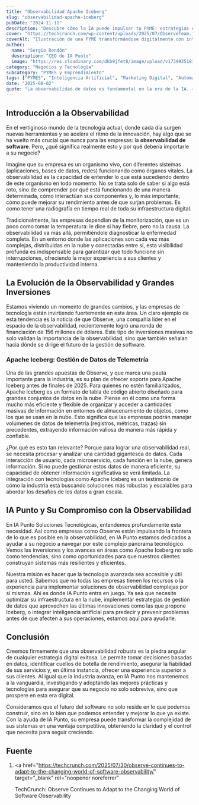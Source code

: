 ```yaml
---
title: "Observabilidad Apache Iceberg"
slug: "observabilidad-apache-iceberg"
pubDate: "2024-11-11"
description: "Descubre cómo la IA puede impulsar tu PYME: estrategias concretas de marketing, automatización y datos para aumentar ventas."
cover: "https://techcrunch.com/wp-content/uploads/2025/07/ObserveTeam.jpg?w=1024"
coverAlt: "Ilustración de una PYME transformándose digitalmente con inteligencia artificial."
author:
  name: "Sergio Rondón"
  description: "CEO de IA Punto"
  image: "https://res.cloudinary.com/dkb9jfet8/image/upload/v1739925181/sergio_gdcaeh.png"
category: "Negocios y Tecnología"
subcategory: "PYMES y Emprendimiento"
tags: ["PYMES", "Inteligencia Artificial", "Marketing Digital", "Automatización", "Ventas"]
date: "2025-08-02"
quote: "La observabilidad de datos es fundamental en la era de la IA. — Pedro Zambrano"
---
```

<h2 id="introduccion-a-la-observabilidad">Introducción a la Observabilidad</h2>

En el vertiginoso mundo de la tecnología actual, donde cada día surgen nuevas herramientas y se acelera el ritmo de la innovación, hay algo que se ha vuelto más crucial que nunca para las empresas: la <strong>observabilidad de software</strong>. Pero, ¿qué significa realmente esto y por qué debería importarle a su negocio?

Imagine que su empresa es un organismo vivo, con diferentes sistemas (aplicaciones, bases de datos, redes) funcionando como órganos vitales. La observabilidad es la capacidad de entender lo que está sucediendo dentro de este organismo en todo momento. No se trata solo de saber si algo está roto, sino de comprender por qué está funcionando de una manera determinada, cómo interactúan sus componentes y, lo más importante, cómo puede mejorar su rendimiento antes de que surjan problemas. Es como tener una radiografía en tiempo real de toda su infraestructura digital.

Tradicionalmente, las empresas dependían de la monitorización, que es un poco como tomar la temperatura: le dice si hay fiebre, pero no la causa. La observabilidad va más allá, permitiéndole diagnosticar la enfermedad completa. En un entorno donde las aplicaciones son cada vez más complejas, distribuidas en la nube y conectadas entre sí, esta visibilidad profunda es indispensable para garantizar que todo funcione sin interrupciones, ofreciendo la mejor experiencia a sus clientes y manteniendo la productividad interna.

<h2 id="la-evolucion-de-la-observabilidad-e-inversiones">
  La Evolución de la Observabilidad y Grandes Inversiones
</h2>

Estamos viviendo un momento de grandes cambios, y las empresas de tecnología están invirtiendo fuertemente en esta área. Un claro ejemplo de esta tendencia es la noticia de que Observe, una compañía líder en el espacio de la observabilidad, recientemente logró una ronda de financiación de 156 millones de dólares. Este tipo de inversiones masivas no solo validan la importancia de la observabilidad, sino que también señalan hacia dónde se dirige el futuro de la gestión de software.

<h3 id="apache-iceberg-gestion-de-datos-de-telemetria">
  Apache Iceberg: Gestión de Datos de Telemetría
</h3>

Una de las grandes apuestas de Observe, y que marca una pauta importante para la industria, es su plan de ofrecer soporte para Apache Iceberg antes de finales de 2025. Para quienes no estén familiarizados, Apache Iceberg es un formato de tabla de código abierto diseñado para grandes conjuntos de datos en la nube. Piense en él como una forma mucho más eficiente y flexible de organizar y acceder a cantidades masivas de información en entornos de almacenamiento de objetos, como los que se usan en la nube. Esto significa que las empresas podrán manejar volúmenes de datos de telemetría (registros, métricas, trazas) sin precedentes, extrayendo información valiosa de manera más rápida y confiable.

¿Por qué es esto tan relevante? Porque para lograr una observabilidad real, se necesita procesar y analizar una cantidad gigantesca de datos. Cada interacción de usuario, cada microservicio, cada función en la nube, genera información. Si no puede gestionar estos datos de manera eficiente, su capacidad de obtener información significativa se verá limitada. La integración con tecnologías como Apache Iceberg es un testimonio de cómo la industria está buscando soluciones más robustas y escalables para abordar los desafíos de los datos a gran escala.

<h2 id="ia-punto-y-su-compromiso-con-la-observabilidad">
  IA Punto y Su Compromiso con la Observabilidad
</h2>

En IA Punto Soluciones Tecnológicas, entendemos profundamente esta necesidad. Así como empresas como Observe están impulsando la frontera de lo que es posible en la observabilidad, en IA Punto estamos dedicados a ayudar a su negocio a navegar por este complejo panorama tecnológico. Vemos las inversiones y los avances en áreas como Apache Iceberg no solo como tendencias, sino como oportunidades para que nuestros clientes construyan sistemas más resilientes y eficientes.

Nuestra misión es hacer que la tecnología avanzada sea accesible y útil para usted. Sabemos que no todas las empresas tienen los recursos o la experiencia para implementar soluciones de observabilidad complejas por sí mismas. Ahí es donde IA Punto entra en juego. Ya sea que necesite optimizar su infraestructura en la nube, implementar estrategias de gestión de datos que aprovechen las últimas innovaciones como las que propone Iceberg, o integrar inteligencia artificial para predecir y prevenir problemas antes de que afecten a sus operaciones, estamos aquí para ayudarle.

<h2 id="conclusion">Conclusión</h2>

Creemos firmemente que una observabilidad robusta es la piedra angular de cualquier estrategia digital exitosa. Le permite tomar decisiones basadas en datos, identificar cuellos de botella de rendimiento, asegurar la fiabilidad de sus servicios y, en última instancia, ofrecer una experiencia superior a sus clientes. Al igual que la industria avanza, en IA Punto nos mantenemos a la vanguardia, investigando y adoptando las mejores prácticas y tecnologías para asegurar que su negocio no solo sobreviva, sino que prospere en esta era digital.

Consideramos que el futuro del software no solo reside en lo que podemos construir, sino en lo bien que podemos entender y mejorar lo que ya existe. Con la ayuda de IA Punto, su empresa puede transformar la complejidad de sus sistemas en una ventaja competitiva, obteniendo la claridad y el control que necesita para seguir creciendo.

<h2 id="fuente">Fuente</h2>

1. <a
     href="https://techcrunch.com/2025/07/30/observe-continues-to-adapt-to-the-changing-world-of-software-observability/"
     target="_blank"
     rel="noopener noreferrer"
   >
     TechCrunch: Observe Continues to Adapt to the Changing World of Software
     Observability
   </a>
